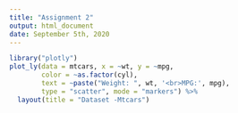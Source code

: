 ```yaml
---
title: "Assignment 2"
output: html_document
date: September 5th, 2020
---
```


```r
library("plotly")
plot_ly(data = mtcars, x = ~wt, y = ~mpg, 
        color = ~as.factor(cyl),
        text = ~paste("Weight: ", wt, '<br>MPG:', mpg),
        type = "scatter", mode = "markers") %>%
  layout(title = "Dataset -Mtcars")
```